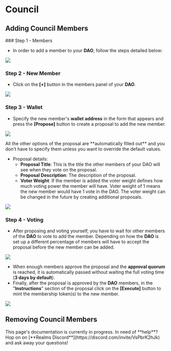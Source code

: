 
# Council

## Adding Council Members

<Steps>
### Step 1 - Members

- In order to add a member to your **DAO**, follow the steps detailed below:

![](../source/council/council1.png)

### Step 2 - New Member

- Click on the **[+]** button in the members panel of your **DAO**.

![](../source/council/council2.png)

### Step 3 - Wallet

- Specify the new member's **wallet address** in the form that appears and press the **\[Propose]** button to create a proposal to add the new member.

![](../source/council/council3.png)

<Callout type="info" emoji="ℹ️">
All the other options of the proposal are **automatically filled out** and you don't have to specify them unless you want to override the default values.
</Callout>

- Proposal details:
    - **Proposal Title**: This is the title the other members of your DAO will see when they vote on the proposal.
    - **Proposal Description**: The description of the proposal.
    - **Voter Weight**: If the member is added the voter weight defines how much voting power the member will have. Voter weight of 1 means the new member would have 1 vote in the DAO. The voter weight can be changed in the future by creating additional proposals.

![](../source/council/council4.png)

### Step 4 - Voting

- After proposing and voting yourself, you have to wait for other members of the **DAO** to vote to add the member. Depending on how the **DAO** is set up a different percentage of members will have to accept the proposal before the new member can be added.

![](../source/council/council5.png)

- When enough members approve the proposal and the **approval quorum** is reached, it is automatically passed without waiting the full voting time (**3 days by default**).
- Finally, after the proposal is approved by the **DAO** members, in the "**Instructions**" section of the proposal click on the **\[Execute]** button to mint the membership token(s) to the new member.

![](../source/council/council6.png)
</Steps>

## Removing Council Members

<Callout type="warning" emoji="⚠️">
This page's documentation is currently in progress.
</Callout>

<Callout type="default" emoji="👉">
In need of **help**? Hop on on [**Realms Discord**](https://discord.com/invite/VsPbrK2hJk) and ask away your questions!
</Callout>